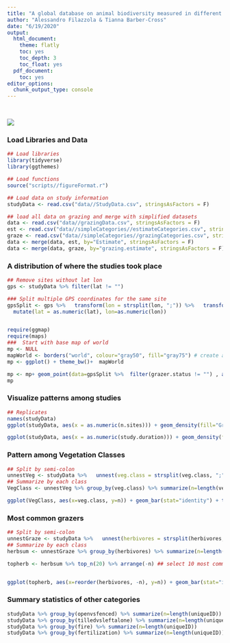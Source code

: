 ```yaml
---
title: "A global database on animal biodiversity measured in different grazing treatments"
author: "Alessandro Filazzola & Tianna Barber-Cross"
date: "6/19/2020"
output:
  html_document:
    theme: flatly
    toc: yes
    toc_depth: 3
    toc_float: yes
  pdf_document:
    toc: yes
editor_options: 
  chunk_output_type: console
---
```

<br>  


![](./grazing.jpg)


### Load Libraries and Data
```r
## Load libraries
library(tidyverse)
library(ggthemes)

## Load functions
source("scripts//figureFormat.r")

## Load data on study information
studyData <- read.csv("data//StudyData.csv", stringsAsFactors = F)

## load all data on grazing and merge with simplified datasets
data <- read.csv("data//grazingData.csv", stringsAsFactors = F)
est <- read.csv("data//simpleCategories//estimateCategories.csv", stringsAsFactors = F)
graze <- read.csv("data//simpleCategories//grazingCategories.csv", stringsAsFactors = F)
data <- merge(data, est, by="Estimate", stringsAsFactors = F)
data <- merge(data, graze, by="grazing.estimate", stringsAsFactors = F)

```

### A distribution of where the studies took place
```r

## Remove sites without lat lon
gps <- studyData %>% filter(lat != "")

### Split multiple GPS coordinates for the same site
gpsSplit <- gps %>%   transform(lon = strsplit(lon, ";")) %>%   transform(lat = strsplit(lat, ";"))  %>%   unnest(lon, lat) %>% ## unnest lat/lon 
  mutate(lat = as.numeric(lat), lon=as.numeric(lon))


require(ggmap)
require(maps)
###  Start with base map of world
mp <- NULL
mapWorld <- borders("world", colour="gray50", fill="gray75") # create a layer of borders
mp <- ggplot() + theme_bw()+  mapWorld

mp <- mp+ geom_point(data=gpsSplit %>%  filter(grazer.status != "") , aes(x=lon, y=lat, fill=grazer.status), size=2, pch=21) + scale_fill_manual(values=c("#D55E00", "#E69F00", "#56B4E9","grey50")) + ylab("Latitude") + xlab("Longitude")
mp

```


### Visualize patterns among studies
```r
## Replicates
names(studyData)
ggplot(studyData, aes(x = as.numeric(n.sites))) + geom_density(fill="Grey50") + theme_Publication() + xlab("Number of sites") + ylab("Frequency of studies") + scale_x_continuous(trans =  "log2")

ggplot(studyData, aes(x = as.numeric(study.duration))) + geom_density(fill="Grey50") + theme_Publication() + xlab("Duration of study in years") + ylab("Frequency of studies")+ scale_x_continuous(trans =  "log2")
```

### Pattern among Vegetation Classes
```r
## Split by semi-colon
unnestVeg <- studyData %>%   unnest(veg.class = strsplit(veg.class, ";"))
## Summarize by each class
VegClass <- unnestVeg %>% group_by(veg.class) %>% summarize(n=length(veg.class)) %>% filter(!is.na(veg.class))

ggplot(VegClass, aes(x=veg.class, y=n)) + geom_bar(stat="identity") + theme_Publication() + xlab("") + ylab("Number of studies") + coord_flip()

```

### Most common grazers
```r
## Split by semi-colon
unnestGraze <- studyData %>%   unnest(herbivores = strsplit(herbivores, ";"))
## Summarize by each class
herbsum <- unnestGraze %>% group_by(herbivores) %>% summarize(n=length(herbivores)) %>% filter(!is.na(herbivores)) 

topherb <- herbsum %>% top_n(20) %>% arrange(-n) ## select 10 most commonly surveyed


ggplot(topherb, aes(x=reorder(herbivores, -n), y=n)) + geom_bar(stat="identity") + theme_Publication() + xlab("") + ylab("Number of studies") + coord_flip()

```

### Summary statistics of other categories
```r
studyData %>% group_by(openvsfenced) %>% summarize(n=length(uniqueID))
studyData %>% group_by(tilledvsleftalone) %>% summarize(n=length(uniqueID))
studyData %>% group_by(fire) %>% summarize(n=length(uniqueID))
studyData %>% group_by(fertilization) %>% summarize(n=length(uniqueID))

```